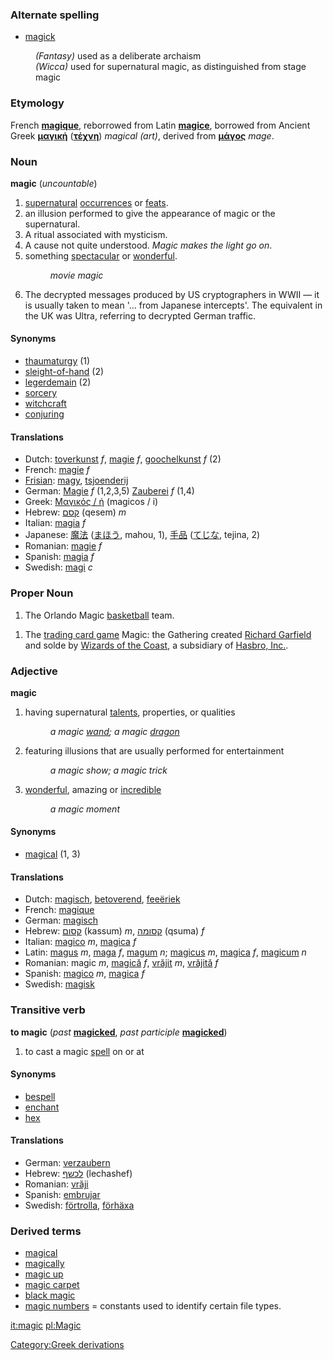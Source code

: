 {{wikipedia}}
===Alternate spelling===
*[[magick]]
:''(Fantasy)'' used as a deliberate archaism
:''(Wicca)'' used for supernatural magic, as distinguished from stage magic

===Etymology===
French '''[[magique]]''', reborrowed from Latin '''[[magice]]''', borrowed from Ancient Greek '''[[μαγική]]''' ('''[[τέχνη]]''') ''magical (art)'', derived from '''[[μάγος]]''' ''mage''.

===Noun===
'''magic''' (''uncountable'')

# [[supernatural]] [[occur]]rences or [[feat]]s.
# an illusion performed to give the appearance of magic or the supernatural.
# A ritual associated with mysticism.
# A cause not quite understood. ''Magic makes the light go on''.
# something [[spectacular]] or [[wonderful]].
#: ''movie magic''
# The decrypted messages produced by US cryptographers in WWII &mdash; it is usually taken to mean '... from Japanese intercepts'. The equivalent in the UK was Ultra, referring to decrypted German traffic.

====Synonyms====
* [[thaumaturgy]] (1)
* [[sleight-of-hand]] (2)
* [[legerdemain]] (2)
* [[sorcery]]
* [[witchcraft]]
* [[conjuring]]

====Translations====
*Dutch: [[toverkunst]] ''f'', [[magie]] ''f'', [[goochelkunst]] ''f'' (2)
*French: [[magie]] ''f''
*[[Frisian]]: [[magy]], [[tsjoenderij]]
*German: [[Magie]] ''f'' (1,2,3,5) [[Zauberei]] ''f'' (1,4)
*Greek: [[Μαγικός / ή]] (magicos / i)
*Hebrew: [[קסם]] (qesem) ''m''
*Italian: [[magia]] ''f''
*Japanese: [[魔法]] ([[まほう]], mahou, 1), [[手品]] ([[てじな]], tejina, 2)
*Romanian: [[magie]] ''f''
*Spanish: [[magia]] ''f''
*Swedish: [[magi]] ''c''


===Proper Noun===
# The Orlando Magic [[basketball]] team.

# The [[trading card game]] Magic: the Gathering created [[Richard Garfield]] and solde by [[Wizards of the Coast]], a subsidiary  of [[Hasbro, Inc.]].

===Adjective===
'''magic'''

# having supernatural [[talent]]s, properties, or qualities
#: ''a magic [[wand]]; a magic [[dragon]]''
# featuring illusions that are usually performed for entertainment
#: ''a magic show; a magic trick'' 
# [[wonder]]ful, amazing or [[incredible]]
#: ''a magic moment''

====Synonyms====
*[[magical]] (1, 3)

====Translations====
*Dutch: [[magisch]], [[betoverend]], [[feeëriek]]
*French: [[magique]]
*German: [[magisch]]
*Hebrew: [[קסום]] (kassum) ''m'', [[קסומה]] (qsuma) ''f''
*Italian: [[magico]] ''m'', [[magica]] ''f''
*Latin: [[magus]] ''m'', [[maga]] ''f'', [[magum]] ''n''; [[magicus]] ''m'', [[magica]] ''f'', [[magicum]] ''n''
*Romanian: magic ''m'', [[magică]] ''f'', [[vrăjit]] ''m'', [[vrăjită]] ''f''
*Spanish: [[magico]] ''m'', [[magica]] ''f''
*Swedish: [[magisk]]

===Transitive verb===
'''to magic''' (''past'' '''[[magicked]]''', ''past participle'' '''[[magicked]]''')

# to cast a magic [[spell]] on or at

====Synonyms====
*[[bespell]]
*[[enchant]]
*[[hex]]

====Translations====
*German: [[verzaubern]]
*Hebrew: [[לכשף]] (lechashef)
*Romanian: [[vrăji]]
*Spanish: [[embrujar]]
*Swedish: [[förtrolla]], [[förhäxa]]

===Derived terms===
*[[magical]]
*[[magically]]
*[[magic up]]
*[[magic carpet]]
*[[black magic]]
*[[magic numbers]] = constants used to identify certain file types.

[[it:magic]]
[[pl:Magic]]
[[Category:Greek derivations]]